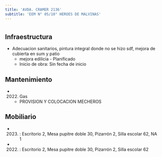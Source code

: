 ```yaml
---
title: 'AVDA. CRAMER 2136'
subtitle: 'EEM N° 05/10° HEROES DE MALVINAS'
---
```


#
## Infraestructura

* Adecuacion sanitarios, pintura integral donde no se hizo sdf, mejora de cubierta en sum y patio 
    + mejora edilicia - Planificado 
    + Inicio de obra: Sin fecha de inicio 






## Mantenimiento

*  (2022) Gas 
    + PROVISION Y COLOCACION MECHEROS





## Mobiliario

*  (2023) : Escritorio 2, Mesa pupitre doble 30, Pizarrón 2, Silla escolar 62, NA 1 

*  (2022) : Escritorio 2, Mesa pupitre doble 30, Pizarrón 2, Silla escolar 62 



